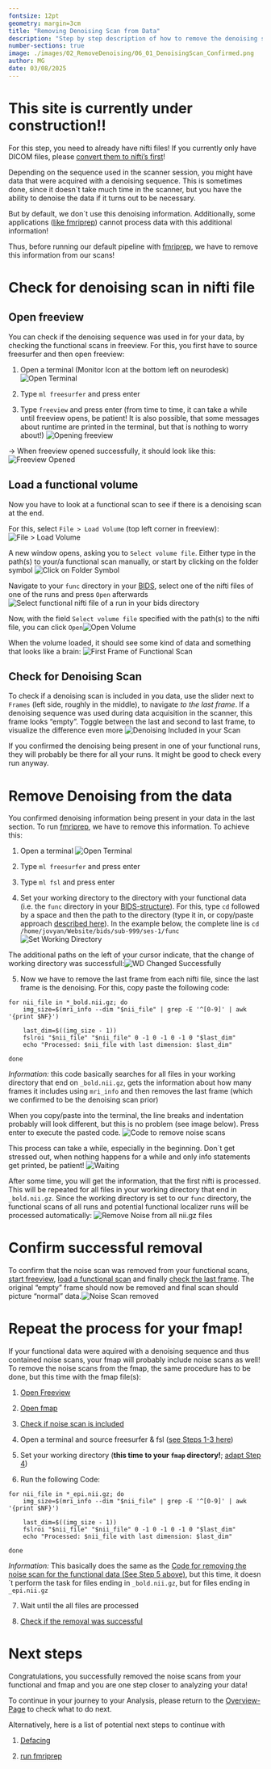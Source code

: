 ```yaml
---
fontsize: 12pt
geometry: margin=3cm
title: "Removing Denoising Scan from Data"
description: "Step by step description of how to remove the denoising scan from your data"
number-sections: true
image: ./images/02_RemoveDenoising/06_01_DenoisingScan_Confirmed.png
author: MG
date: 03/08/2025
---
```


# This site is currently under construction!!

For this step, you need to already have nifti files! If you currently only have DICOM files, please [convert them to nifti's first](DICOMtoBIDS.qmd)!

Depending on the sequence used in the scanner session, you might have data that were acquired with a denoising sequence. This is sometimes done, since it doesn´t take much time in the scanner, but you have the ability to denoise the data if it turns out to be necessary.

But by default, we don´t use this denoising information. Additionally, some applications ([like fmriprep](run_fmriprep.qmd)) cannot process data with this additional information!

Thus, before running our default pipeline with [fmriprep](run_fmriprep.qmd), we have to remove this information from our scans!

# Check for denoising scan in nifti file

## Open freeview {#sec-OpenFreeview}

You can check if the denoising sequence was used in for your data, by checking the functional scans in freeview. For this, you first have to source freesurfer and then open freeview:

1.  Open a terminal (Monitor Icon at the bottom left on neurodesk) ![Open Terminal](./images/01_dcm2bids/open_terminal.gif)

2.  Type `ml freesurfer` and press enter

3.  Type `freeview` and press enter (from time to time, it can take a while until freeview opens, be patient! It is also possible, that some messages about runtime are printed in the terminal, but that is nothing to worry about!) ![Opening freeview](./images/02_RemoveDenoising/01_CheckInFreeview.png)

$\to$ When freeview opened successfully, it should look like this: ![Freeview Opened](./images/02_RemoveDenoising/01_1_FreeviewOpened.png)

## Load a functional volume {#sec-loadVolume}

Now you have to look at a functional scan to see if there is a denoising scan at the end.

For this, select `File > Load Volume` (top left corner in freeview): ![File \> Load Volume](./images/02_RemoveDenoising/02_File_loadVolume.png)

A new window opens, asking you to `Select volume file`. Either type in the path(s) to your/a functional scan manually, or start by clicking on the folder symbol ![Click on Folder Symbol](./images/02_RemoveDenoising/03_folderSymbol.png)

Navigate to your `func` directory in your [BIDS](DICOMtoBIDS.qmd#sec-bidsdirectory), select one of the nifti files of one of the runs and press `Open` afterwards ![Select functional nifti file of a run in your bids directory](./images/02_RemoveDenoising/04_Navigate_to_functional_file.png)

Now, with the field `Select volume file` specified with the path(s) to the nifti file, you can click `Open`![Open Volume](./images/02_RemoveDenoising/05_confirm_Selection.png)

When the volume loaded, it should see some kind of data and something that looks like a brain: ![First Frame of Functional Scan](./images/02_RemoveDenoising/06_0_firstFrame.png)

## Check for Denoising Scan {#sec-CheckDenoising}

To check if a denoising scan is included in you data, use the slider next to `Frames` (left side, roughly in the middle), to navigate *to the last frame*. If a denoising sequence was used during data acquisition in the scanner, this frame looks "empty". Toggle between the last and second to last frame, to visualize the difference even more ![Denoising Included in your Scan](./images/02_RemoveDenoising/06_1_DenoisingScan_Confirmed.png)

If you confirmed the denoising being present in one of your functional runs, they will probably be there for all your runs. It might be good to check every run anyway.

# Remove Denoising from the data {#sec-RemoveDenoising}

You confirmed denoising information being present in your data in the last section. To run [fmriprep](run_fmriprep.qmd), we have to remove this information. To achieve this:

1.  Open a terminal ![Open Terminal](./images/01_dcm2bids/open_terminal.gif)

2.  Type `ml freesurfer` and press enter

3.  Type `ml fsl` and press enter

4.  Set your working directory to the directory with your functional data (i.e. the `func` directory in your [BIDS-structure](DICOMtoBIDS.qmd#sec-bidsdirectory)). For this, type `cd` followed by a space and then the path to the directory (type it in, or copy/paste approach [described here](DICOMtoBIDS.qmd#sec-start)). In the example below, the complete line is `cd /home/jovyan/Website/bids/sub-999/ses-1/func` ![Set Working Directory](./images/02_RemoveDenoising/07_prepare_and_change_WD.png)

The additional paths on the left of your cursor indicate, that the change of working directory was successfull:![WD Changed Successfully](./images/02_RemoveDenoising/08_confirm_WD_change.png)

5.  Now we have to remove the last frame from each nifti file, since the last frame is the denoising. For this, copy paste the following code:

```         
for nii_file in *_bold.nii.gz; do
    img_size=$(mri_info --dim "$nii_file" | grep -E '^[0-9]' | awk '{print $NF}')
    
    last_dim=$((img_size - 1))
    fslroi "$nii_file" "$nii_file" 0 -1 0 -1 0 -1 0 "$last_dim"
    echo "Processed: $nii_file with last dimension: $last_dim"
    
done
```

*Information:* this code basically searches for all files in your working directory that end on `_bold.nii.gz`, gets the information about how many frames it includes using `mri_info` and then removes the last frame (which we confirmed to be the denoising scan prior)


When you copy/paste into the terminal, the line breaks and indentation probably will look different, but this is no problem (see image below). Press enter to execute the pasted code. ![Code to remove noise scans](./images/02_RemoveDenoising/09_Enter_Command.png)

This process can take a while, especially in the beginning. Don´t get stressed out, when nothing happens for a while and only info statements get printed, be patient! ![Waiting](./images/02_RemoveDenoising/10_sometimesWaiting.png)

After some time, you will get the information, that the first nifti is processed. This will be repeated for all files in your working directory that end in `_bold.nii.gz`. Since the working directory is set to our `func` directory, the functional scans of all runs and potential functional localizer runs will be processed automatically: ![Remove Noise from all nii.gz files](./images/02_RemoveDenoising/11_finished.png)

# Confirm successful removal {#sec-RemovalSuccess}

To confirm that the noise scan was removed from your functional scans, [start freeview](#sec-OpenFreeview), [load a functional scan](#sec-loadVolume) and finally [check the last frame](#sec-CheckDenoising). The original "empty" frame should now be removed and final scan should picture "normal" data.![Noise Scan removed](./images/02_RemoveDenoising/12_confirm_success.png)

# Repeat the process for your fmap!

If your functional data were aquired with a denoising sequence and thus contained noise scans, your fmap will probably include noise scans as well!
To remove the noise scans from the fmap, the same procedure has to be done, but this time with the fmap file(s):

1. [Open Freeview](#sec-OpenFreeview)

2. [Open fmap](#sec-loadVolume)

3. [Check if noise scan is included](#sec-CheckDenoising)

4. Open a terminal and source freesurfer & fsl ([see Steps 1-3 here](#sec-RemoveDenoising))

5. Set your working directory (**this time to your `fmap` directory!**; [adapt Step 4](#sec-RemoveDenoising))

6. Run the following Code:

```
for nii_file in *_epi.nii.gz; do
    img_size=$(mri_info --dim "$nii_file" | grep -E '^[0-9]' | awk '{print $NF}')
    
    last_dim=$((img_size - 1))
    fslroi "$nii_file" "$nii_file" 0 -1 0 -1 0 -1 0 "$last_dim"
    echo "Processed: $nii_file with last dimension: $last_dim"
    
done
```

*Information:* This basically does the same as the [Code for removing the noise scan for the functional data (See Step 5 above)](#sec-RemoveDenoising), but this time, it doesn´t perform the task for files ending in `_bold.nii.gz`, but for files ending in `_epi.nii.gz`


7. Wait until the all files are processed

8. [Check if the removal was successful](#sec-RemovalSuccess)


# Next steps

Congratulations, you successfully removed the noise scans from your functional and fmap and you are one step closer to analyzing your data!

To continue in your journey to your Analysis, please return to the [Overview-Page](Overview_fromDICOMtoGLM.qmd) to check what to do next.

Alternatively, here is a list of potential next steps to continue with

1. [Defacing](defacing.qmd)

2. [run fmriprep](run_fmriprep.qmd)
